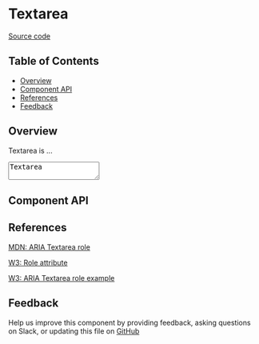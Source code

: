 
# Textarea

[Source code](https://github.com/leemonade/bubbles/tree/main/packages/components/form/Textarea)

## Table of Contents

<!-- START doctoc generated TOC please keep comment here to allow auto update -->
<!-- DON'T EDIT THIS SECTION, INSTEAD RE-RUN doctoc TO UPDATE -->

- [Overview](#overview)
- [Component API](#component-api)
- [References](#references)
- [Feedback](#feedback)

## Overview

Textarea is ...

<ThemeProvider>
  <Textarea>Textarea</Textarea>
</ThemeProvider>

## Component API

<Preview>
  <Story id="form-textarea--playground" />
</Preview>

<Props />

## References

[MDN: ARIA Textarea role](https://developer.mozilla.org/en-US/docs/Web/Accessibility/ARIA/Roles/textarea_role)

[W3: Role attribute](https://www.w3.org/WAI/PF/HTML/wiki/RoleAttribute)

[W3: ARIA Textarea role example](https://www.w3.org/TR/2016/WD-wai-aria-practices-1.1-20160317/examples/textarea/textarea.html)

## Feedback

Help us improve this component by providing feedback, asking questions on Slack, or updating this file on
[GitHub](https://github.com/leemonade/bubbles/edit/main/packages/components/form/Textarea.mdx)
